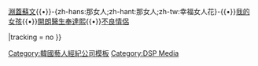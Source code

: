 {{Navbox
|name   = DSP媒體
| above =  Daesung Entertainment → DSP Entertainment → [[DSP Media]]
|title  = [[DSP媒體]]
|listclass = hlist
| titlestyle = background-color:#CCCCFF;
| groupstyle = background-color:#E6E6FA;
| belowstyle = background-color:#CCCCFF;
|state ={{{state<includeonly>|autocollapse</includeonly>}}}

|group1 = 團體組合
|list1  = {{Navbox subgroup
|groupstyle = 
|group1 =[[K.A.R.D]]
|list1 =
*[[J.Seph]]
*[[BM (韓國男歌手)|BM]]
*[[全昭珉]]
*[[全志佑]]

|group2 =[[MIRAE (未來少年)|MIRAE]]
|list2 =
*[[嶋田翔|LIEN]]
*[[李埈赫|埈赫]]
*[[柳道炫|道炫]]
*[[李尙旻|KHAEL]]
*[[孫東杓|東杓]]
*[[朴視營|視營]]
*[[張有賓|有賓]] 
}}

|group2 = 演員藝人
|list2  = 
*[[吳鐘赫]]
*[[宋燦益]]
*{{link-ko|曹時倫|조시윤}}
*[[許齡智]]
*[[崔陪榮]]
*[[Kasper]]
*[[李玹珠|玹珠]]

|group3 = 製作戲劇
|list3  = [[三葉草 (電視劇)|三葉草]]{{•}}[[渊盖苏文 (电视剧)|淵蓋蘇文]]{{•}}-{zh-hans:那女人;zh-hant:那女人;zh-tw:幸福女人花}-{{•}}[[我的女孩]]{{•}}[[開朗醫生奉達熙]]{{•}}[[不良情侶]]

|tracking = <includeonly>no</includeonly>
}}<noinclude>
{{collapsible option}}
[[Category:韓國藝人經紀公司模板]]
[[Category:DSP Media]]
</noinclude>